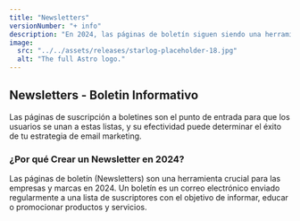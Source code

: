 ```yaml
---
title: "Newsletters"
versionNumber: "+ info"
description: "En 2024, las páginas de boletín siguen siendo una herramienta vital para la captación de suscriptores y la creación de relaciones más cercanas con los clientes. Asegúrate de optimizar tus páginas y boletines con estrategias personalizadas y centradas en el usuario para maximizar los resultados. ¡Empieza hoy a crear tus newsletters y observa cómo crece tu lista de suscriptores!"
image:
  src: "../../assets/releases/starlog-placeholder-18.jpg"
  alt: "The full Astro logo."
---
```


## Newsletters - Boletin Informativo

Las páginas de suscripción a boletines son el punto de entrada para que los usuarios se unan a estas listas, y su efectividad puede determinar el éxito de tu estrategia de email marketing.

### ¿Por qué Crear un Newsletter en 2024?

Las páginas de boletín (Newsletters) son una herramienta crucial para las empresas y marcas en 2024. Un boletín es un correo electrónico enviado regularmente a una lista de suscriptores con el objetivo de informar, educar o promocionar productos y servicios.